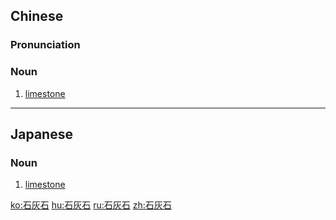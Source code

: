 ==Chinese==
{{zh-forms|type=21}}
{{wikipedia|lang=zh}}

===Pronunciation===
{{zh-pron
|m=shíhuīshí
|c=sek6 fui1 sek6
|mn=chio̍h-hoe-chio̍h/chio̍h-he-chio̍h
|cat=n
}}

===Noun===
{{zh-noun}}

# {{lb|zh|mineral}} [[limestone]]

----

==Japanese==
{{ja-kanjitab|せき|かい|せき|k1=せっ|yomi=o}}

===Noun===
{{ja-noun|せっかいせき}}

# [[limestone]]

[[ko:石灰石]]
[[hu:石灰石]]
[[ru:石灰石]]
[[zh:石灰石]]